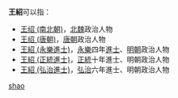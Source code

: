 '''王紹'''可以指：
* [[王绍_(南北朝)|王绍 (南北朝)]]，[[北魏|北魏]]政治人物
* [[王绍_(唐朝)|王绍 (唐朝)]]，[[唐朝|唐朝]]政治人物
* [[王紹_(永樂進士)|王紹 (永樂進士)]]，[[永乐_(明朝)|永樂]]四年[[進士|進士]]、[[明朝|明朝]]政治人物
* [[王紹_(正統進士)|王紹 (正統進士)]]，[[正统_(年号)|正統]]十年進士、明朝政治人物
* [[王紹_(弘治進士)|王紹 (弘治進士)]]，[[弘治_(明朝)|弘治]]六年進士、明朝政治人物
{{disambig}}

[[Category:二字王姓人名消歧义|shao]]